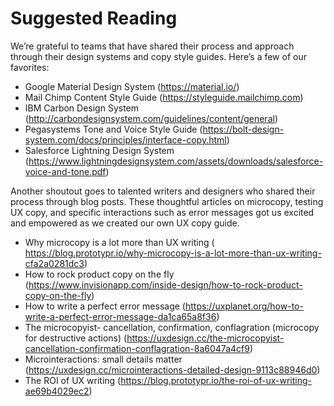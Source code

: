 # Suggested Reading
We’re grateful to teams that have shared their process and approach through their design systems and copy style guides. 
Here’s a few of our favorites:

- Google Material Design System (https://material.io/) 
- Mail Chimp Content Style Guide (https://styleguide.mailchimp.com)
- IBM Carbon Design System (http://carbondesignsystem.com/guidelines/content/general)
- Pegasystems Tone and Voice Style Guide (https://bolt-design-system.com/docs/principles/interface-copy.html)
- Salesforce Lightning Design System (https://www.lightningdesignsystem.com/assets/downloads/salesforce-voice-and-tone.pdf)

Another shoutout goes to talented writers and designers who shared their process through blog posts. These thoughtful articles on microcopy, testing UX copy, and specific interactions such as error messages got us excited and empowered as we created our own UX copy guide.

- Why microcopy is a lot more than UX writing ( https://blog.prototypr.io/why-microcopy-is-a-lot-more-than-ux-writing-cfa2a0281dc3)
- How to rock product copy on the fly (https://www.invisionapp.com/inside-design/how-to-rock-product-copy-on-the-fly)
- How to write a perfect error message (https://uxplanet.org/how-to-write-a-perfect-error-message-da1ca65a8f36)
- The microcopyist- cancellation, confirmation, conflagration (microcopy for destructive actions) (https://uxdesign.cc/the-microcopyist-cancellation-confirmation-conflagration-8a6047a4cf9)
- Microinteractions: small details matter (https://uxdesign.cc/microinteractions-detailed-design-9113c88946d0)
- The ROI of UX writing (https://blog.prototypr.io/the-roi-of-ux-writing-ae69b4029ec2)

